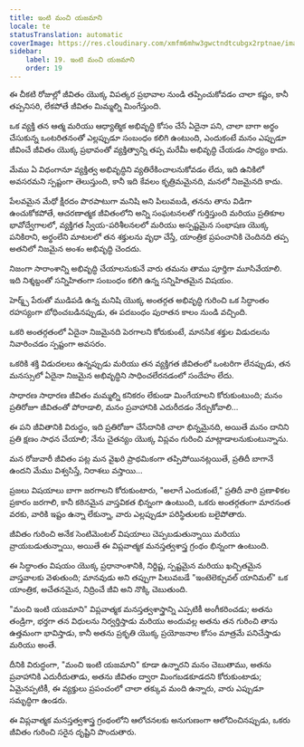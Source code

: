 ```yaml
---
title: ఇంటి మంచి యజమాని
locale: te
statusTranslation: automatic
coverImage: https://res.cloudinary.com/xmfm6mhw3gwctndtcubgx2rptnae/image/upload/v1740468922/small_cover_tratado_de_psicologia_revolucionaria_a4c0dca4e0.webp
sidebar:
    label: 19. ఇంటి మంచి యజమాని
    order: 19
---
```

ఈ చీకటి రోజుల్లో జీవితం యొక్క విపత్కర ప్రభావాల నుండి తప్పించుకోవడం చాలా కష్టం, కానీ తప్పనిసరి, లేకపోతే జీవితం మిమ్మల్ని మింగేస్తుంది.

ఒక వ్యక్తి తన ఆత్మ మరియు ఆధ్యాత్మిక అభివృద్ధి కోసం చేసే ఏదైనా పని, చాలా బాగా అర్థం చేసుకున్న ఒంటరితనంతో ఎల్లప్పుడూ సంబంధం కలిగి ఉంటుంది, ఎందుకంటే మనం ఎప్పుడూ జీవించే జీవితం యొక్క ప్రభావంతో వ్యక్తిత్వాన్ని తప్ప మరేమీ అభివృద్ధి చేయడం సాధ్యం కాదు.

మేము ఏ విధంగానూ వ్యక్తిత్వ అభివృద్ధిని వ్యతిరేకించాలనుకోవడం లేదు, ఇది ఉనికిలో అవసరమని స్పష్టంగా తెలుస్తుంది, కానీ ఇది కేవలం కృత్రిమమైనది, మనలో నిజమైనది కాదు.

పేలవమైన మేధో క్షీరదం పొరపాటుగా మనిషి అని పిలువబడి, తనను తాను విడిగా ఉంచుకోకపోతే, ఆచరణాత్మక జీవితంలోని అన్ని సంఘటనలతో గుర్తిస్తుంది మరియు ప్రతికూల భావోద్వేగాలలో, వ్యక్తిగత స్వీయ-పరిశీలనలలో మరియు అస్పష్టమైన సంభాషణ యొక్క పనికిరాని, అర్థంలేని మాటలలో తన శక్తులను వృధా చేస్తే, యాంత్రిక ప్రపంచానికి చెందినది తప్ప అతనిలో నిజమైన అంశం అభివృద్ధి చెందదు.

నిజంగా సారాంశాన్ని అభివృద్ధి చేయాలనుకునే వారు తమను తాము పూర్తిగా మూసివేయాలి. ఇది నిశ్శబ్దంతో సన్నిహితంగా సంబంధం కలిగి ఉన్న సన్నిహితమైన విషయం.

హెర్మ్స్ పేరుతో ముడిపడి ఉన్న మనిషి యొక్క అంతర్గత అభివృద్ధి గురించి ఒక సిద్ధాంతం రహస్యంగా బోధించబడినప్పుడు, ఈ పదబంధం పురాతన కాలం నుండి వచ్చింది.

ఒకరి అంతర్గతంలో ఏదైనా నిజమైనది పెరగాలని కోరుకుంటే, మానసిక శక్తుల విడుదలను నివారించడం స్పష్టంగా అవసరం.

ఒకరికి శక్తి విడుదలలు ఉన్నప్పుడు మరియు తన వ్యక్తిగత జీవితంలో ఒంటరిగా లేనప్పుడు, తన మనస్సులో ఏదైనా నిజమైన అభివృద్ధిని సాధించలేరనడంలో సందేహం లేదు.

సాధారణ సాధారణ జీవితం మమ్మల్ని కనికరం లేకుండా మింగేయాలని కోరుకుంటుంది; మనం ప్రతిరోజూ జీవితంతో పోరాడాలి, మనం ప్రవాహానికి ఎదురీదడం నేర్చుకోవాలి...

ఈ పని జీవితానికి విరుద్ధం, ఇది ప్రతిరోజూ చేసేదానికి చాలా భిన్నమైనది, అయితే మనం దానిని ప్రతి క్షణం సాధన చేయాలి; నేను చైతన్యం యొక్క విప్లవం గురించి మాట్లాడాలనుకుంటున్నాను.

మన రోజువారీ జీవితం పట్ల మన వైఖరి ప్రాథమికంగా తప్పిపోయినట్లయితే, ప్రతిదీ బాగానే ఉందని మేము విశ్వసిస్తే, నిరాశలు వస్తాయి...

ప్రజలు విషయాలు బాగా జరగాలని కోరుకుంటారు, "అలాగే ఎందుకంటే," ప్రతిదీ వారి ప్రణాళికల ప్రకారం జరగాలి, కానీ కఠినమైన వాస్తవికత భిన్నంగా ఉంటుంది, ఒకరు అంతర్గతంగా మారనంత వరకు, వారికి ఇష్టం ఉన్నా లేకున్నా, వారు ఎల్లప్పుడూ పరిస్థితులకు బలైపోతారు.

జీవితం గురించి అనేక సెంటిమెంటల్ విషయాలు చెప్పబడుతున్నాయి మరియు వ్రాయబడుతున్నాయి, అయితే ఈ విప్లవాత్మక మనస్తత్వశాస్త్ర గ్రంథం భిన్నంగా ఉంటుంది.

ఈ సిద్ధాంతం విషయం యొక్క ప్రధానాంశానికి, నిర్దిష్ట, స్పష్టమైన మరియు ఖచ్చితమైన వాస్తవాలకు వెళుతుంది; మానవుడు అని తప్పుగా పిలువబడే "ఇంటెలెక్చువల్ యానిమల్" ఒక యాంత్రిక, అచేతనమైన, నిద్రించే జీవి అని నొక్కి చెబుతుంది.

"మంచి ఇంటి యజమాని" విప్లవాత్మక మనస్తత్వశాస్త్రాన్ని ఎప్పటికీ అంగీకరించడు; అతను తండ్రిగా, భర్తగా తన విధులను నిర్వర్తిస్తాడు మరియు అందువల్ల అతను తన గురించి తాను ఉత్తమంగా భావిస్తాడు, కానీ అతను ప్రకృతి యొక్క ప్రయోజనాల కోసం మాత్రమే పనిచేస్తాడు మరియు అంతే.

దీనికి విరుద్ధంగా, "మంచి ఇంటి యజమాని" కూడా ఉన్నారని మనం చెబుతాము, అతను ప్రవాహానికి ఎదురీదుతాడు, అతను జీవితం ద్వారా మింగబడకూడదని కోరుకుంటాడు; ఏమైనప్పటికీ, ఈ వ్యక్తులు ప్రపంచంలో చాలా తక్కువ మంది ఉన్నారు, వారు ఎప్పుడూ సమృద్ధిగా ఉండరు.

ఈ విప్లవాత్మక మనస్తత్వశాస్త్ర గ్రంథంలోని ఆలోచనలకు అనుగుణంగా ఆలోచించినప్పుడు, ఒకరు జీవితం గురించి సరైన దృష్టిని పొందుతారు.

